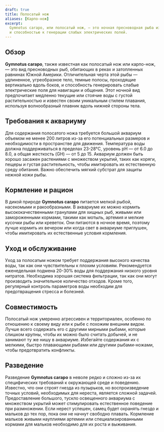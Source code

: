 ```yaml
---
draft: true
title: Полосатый нож
aliases: [Карпо-нож]
excerpt:
  Gymnotus carapo, или полосатый нож, — это ночная пресноводная рыба из Южной Америки, известная своим удлиненным телом
  и способностью к генерации слабых электрических полей.
---
```


## Обзор

**Gymnotus carapo**, также известная как полосатый нож или карпо-нож, — это вид пресноводных рыб, обитающих в реках и
затопленных равнинах Южной Америки. Отличительная черта этой рыбы — удлиненное, угреобразное тело, темные полосы,
проходящие вертикально вдоль боков, и способность генерировать слабые электрические поля для навигации и общения. Этот
ночной вид предпочитает медленно текущие или стоячие воды с густой растительностью и известен своим уникальным стилем
плавания, используя волнообразный плавник вдоль нижней стороны тела.

## Требования к аквариуму

Для содержания полосатого ножа требуется большой аквариум объемом не менее 200 литров из-за его потенциальных размеров и
необходимости в пространстве для движения. Температура воды должна поддерживаться в пределах 23-28°C, уровень pH — от
6.0 до 8.0, а общая жесткость (GH) — от 5 до 15. Аквариум должен быть хорошо засажен растениями с множеством укрытий,
таких как коряги, пещеры и густая растительность, чтобы имитировать их естественную среду обитания. Важно обеспечить
мягкий субстрат для защиты нежной кожи рыбы.

## Кормление и рацион

В дикой природе **Gymnotus carapo** питается мелкой рыбой, насекомыми и ракообразными. В аквариуме их можно кормить
высококачественными гранулами для хищных рыб, живыми или замороженными кормами, такими как мотыль, артемия и мелкие
кусочки рыбы или креветок. Они питаются в ночное время, поэтому лучше кормить их вечером или когда свет в аквариуме
приглушен, чтобы имитировать их естественные условия кормления.

## Уход и обслуживание

Уход за полосатым ножом требует поддержания высокого качества воды, так как они чувствительны к плохим условиям.
Рекомендуется еженедельная подмена 20-30% воды для поддержания низкого уровня нитратов. Необходима хорошая система
фильтрации, так как они могут производить значительное количество отходов. Кроме того, регулярный контроль параметров
воды необходим для предотвращения стресса и болезней.

## Совместимость

Полосатый нож умеренно агрессивен и территориален, особенно по отношению к своему виду или к рыбе с похожим внешним
видом. Лучше всего содержать его с другими мирными рыбами, которые слишком крупны, чтобы их можно было считать добычей,
и не занимают ту же нишу в аквариуме. Избегайте содержания их с мелкими, быстро плавающими рыбами или другими
рыбами-ножами, чтобы предотвратить конфликты.

## Разведение

Разведение **Gymnotus carapo** в неволе редко и сложно из-за их специфических требований к окружающей среде и поведению.
Известно, что они строят гнезда из пузырьков, но воспроизведение точных условий, необходимых для нереста, является
сложной задачей. Предоставление большого, тускло освещенного аквариума с множеством укрытий может стимулировать
естественное поведение при размножении. Если нерест успешен, самец будет охранять гнездо и мальков до тех пор, пока они
не начнут свободно плавать. Кормление мальков живыми науплиями артемии или специализированными кормами для мальков
необходимо для их роста и выживания.
